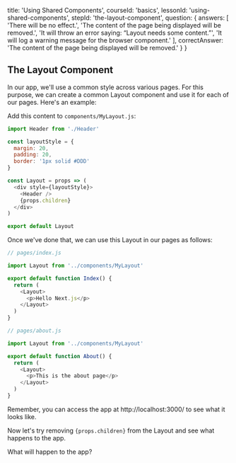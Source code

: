 
  title: 'Using Shared Components',
  courseId: 'basics',
  lessonId: 'using-shared-components',
  stepId: 'the-layout-component',
  question: {
    answers: [
      'There will be no effect.',
      'The content of the page being displayed will be removed.',
      'It will throw an error saying: “Layout needs some content.”',
      'It will log a warning message for the browser component.'
    ],
    correctAnswer: 'The content of the page being displayed will be removed.'
  }
}

## The Layout Component

In our app, we'll use a common style across various pages. For this purpose, we can create a common Layout component and use it for each of our pages. Here's an example:

Add this content to `components/MyLayout.js`:

```js
import Header from './Header'

const layoutStyle = {
  margin: 20,
  padding: 20,
  border: '1px solid #DDD'
}

const Layout = props => (
  <div style={layoutStyle}>
    <Header />
    {props.children}
  </div>
)

export default Layout
```

Once we've done that, we can use this Layout in our pages as follows:

```js
// pages/index.js

import Layout from '../components/MyLayout'

export default function Index() {
  return (
    <Layout>
      <p>Hello Next.js</p>
    </Layout>
  )
}
```

```js
// pages/about.js

import Layout from '../components/MyLayout'

export default function About() {
  return (
    <Layout>
      <p>This is the about page</p>
    </Layout>
  )
}
```

Remember, you can access the app at http://localhost:3000/ to see what it looks like.

Now let's try removing `{props.children}` from the Layout and see what happens to the app.

What will happen to the app?

